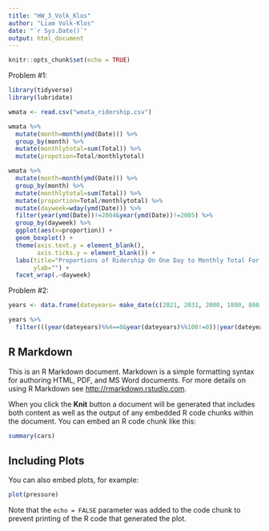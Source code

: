 ```yaml
---
title: "HW_3_Volk_Klos"
author: "Liam Volk-Klos"
date: "`r Sys.Date()`"
output: html_document
---
```


```r
knitr::opts_chunk$set(echo = TRUE)
```

Problem #1:
```r
library(tidyverse)
library(lubridate)

wmata <- read.csv("wmata_ridership.csv")

wmata %>%
  mutate(month=month(ymd(Date))) %>%
  group_by(month) %>%
  mutate(monthlytotal=sum(Total)) %>%
  mutate(propotion=Total/monthlytotal)

wmata %>%
  mutate(month=month(ymd(Date))) %>%
  group_by(month) %>%
  mutate(monthlytotal=sum(Total)) %>%
  mutate(proportion=Total/monthlytotal) %>%
  mutate(dayweek=wday(ymd(Date))) %>%
  filter(year(ymd(Date))!=2004&year(ymd(Date))!=2005) %>%
  group_by(dayweek) %>%
  ggplot(aes(x=proportion)) +
  geom_boxplot() +
  theme(axis.text.y = element_blank(),
        axis.ticks.y = element_blank()) +
  labs(title="Proportions of Ridership On One Day to Monthly Total For Each Day of the Week",
       ylab="") +
  facet_wrap(.~dayweek)

```
Problem #2:
```r
years <- data.frame(dateyears= make_date(c(2021, 2031, 2000, 1800, 800, 5050, 600, 7156)))

years %>%
  filter(((year(dateyears)%%4==0&year(dateyears)%%100!=0))|year(dateyears)%%400==0)
```
## R Markdown

This is an R Markdown document. Markdown is a simple formatting syntax for authoring HTML, PDF, and MS Word documents. For more details on using R Markdown see <http://rmarkdown.rstudio.com>.

When you click the **Knit** button a document will be generated that includes both content as well as the output of any embedded R code chunks within the document. You can embed an R code chunk like this:

```r
summary(cars)
```

## Including Plots

You can also embed plots, for example:

```r
plot(pressure)
```

Note that the `echo = FALSE` parameter was added to the code chunk to prevent printing of the R code that generated the plot.
